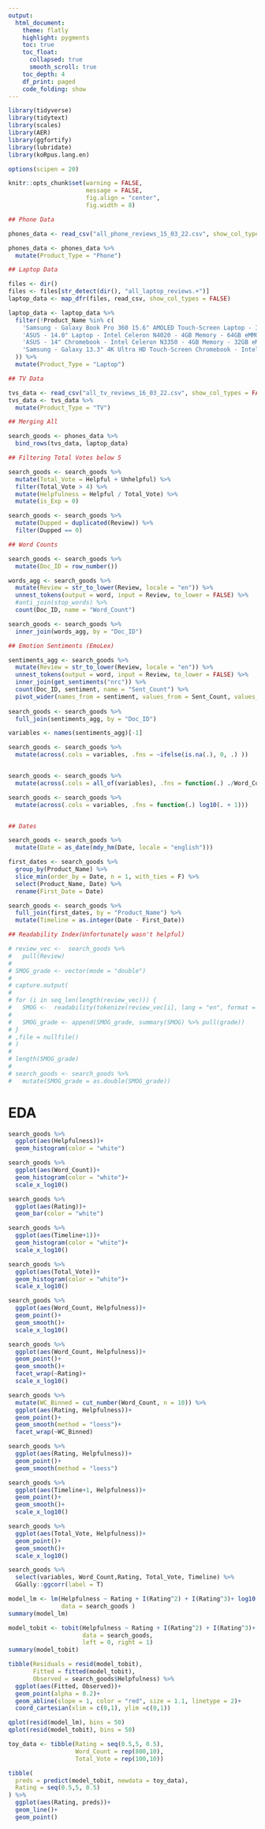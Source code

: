---
output:
  html_document:
    theme: flatly
    highlight: pygments
    toc: true
    toc_float:
      collapsed: true
      smooth_scroll: true
    toc_depth: 4
    df_print: paged
    code_folding: show
---

```{r, include=FALSE}
library(tidyverse)
library(tidytext)
library(scales)
library(AER)
library(ggfortify)
library(lubridate)
library(koRpus.lang.en)

options(scipen = 20)

knitr::opts_chunk$set(warning = FALSE,
                      message = FALSE,
                      fig.align = "center",
                      fig.width = 8)

```


```{r}
## Phone Data

phones_data <- read_csv("all_phone_reviews_15_03_22.csv", show_col_types = FALSE)

phones_data <- phones_data %>% 
  mutate(Product_Type = "Phone")

## Laptop Data

files <- dir()
files <- files[str_detect(dir(), "all_laptop_reviews.+")]
laptop_data <- map_dfr(files, read_csv, show_col_types = FALSE)

laptop_data <- laptop_data %>% 
  filter(!Product_Name %in% c(
    'Samsung - Galaxy Book Pro 360 15.6" AMOLED Touch-Screen Laptop - Intel Evo Platform Core i7 - 16GB Memory - 1TB SSD - Mystic Navy',
    'ASUS - 14.0" Laptop - Intel Celeron N4020 - 4GB Memory - 64GB eMMC - Star Black - Star Black',
    'ASUS - 14" Chromebook - Intel Celeron N3350 - 4GB Memory - 32GB eMMC - Silver',
    'Samsung - Galaxy 13.3" 4K Ultra HD Touch-Screen Chromebook - Intel Core i5 - 8GB Memory - 256GB SSD - Mercury Gray'
  )) %>% 
  mutate(Product_Type = "Laptop")

## TV Data

tvs_data <- read_csv("all_tv_reviews_16_03_22.csv", show_col_types = FALSE)
tvs_data <- tvs_data %>% 
  mutate(Product_Type = "TV")

## Merging All 

search_goods <- phones_data %>% 
  bind_rows(tvs_data, laptop_data)

## Filtering Total Votes below 5

search_goods <- search_goods %>% 
  mutate(Total_Vote = Helpful + Unhelpful) %>% 
  filter(Total_Vote > 4) %>% 
  mutate(Helpfulness = Helpful / Total_Vote) %>% 
  mutate(is_Exp = 0)

search_goods <- search_goods %>% 
  mutate(Dupped = duplicated(Review)) %>% 
  filter(Dupped == 0)

## Word Counts

search_goods <- search_goods %>% 
  mutate(Doc_ID = row_number()) 

words_agg <- search_goods %>%
  mutate(Review = str_to_lower(Review, locale = "en")) %>% 
  unnest_tokens(output = word, input = Review, to_lower = FALSE) %>% 
  #anti_join(stop_words) %>% 
  count(Doc_ID, name = "Word_Count")

search_goods <- search_goods %>% 
  inner_join(words_agg, by = "Doc_ID")

## Emotion Sentiments (EmoLex)

sentiments_agg <- search_goods %>%
  mutate(Review = str_to_lower(Review, locale = "en")) %>% 
  unnest_tokens(output = word, input = Review, to_lower = FALSE) %>% 
  inner_join(get_sentiments("nrc")) %>% 
  count(Doc_ID, sentiment, name = "Sent_Count") %>% 
  pivot_wider(names_from = sentiment, values_from = Sent_Count, values_fill = 0)
  
search_goods <- search_goods %>% 
  full_join(sentiments_agg, by = "Doc_ID")

variables <- names(sentiments_agg)[-1]

search_goods <- search_goods %>% 
  mutate(across(.cols = variables, .fns = ~ifelse(is.na(.), 0, .) ))


search_goods <- search_goods %>% 
  mutate(across(.cols = all_of(variables), .fns = function(.) ./Word_Count*100))

search_goods <- search_goods %>% 
  mutate(across(.cols = variables, .fns = function(.) log10(. + 1)))


## Dates

search_goods <- search_goods %>% 
  mutate(Date = as_date(mdy_hm(Date, locale = "english")))

first_dates <- search_goods %>% 
  group_by(Product_Name) %>% 
  slice_min(order_by = Date, n = 1, with_ties = F) %>% 
  select(Product_Name, Date) %>% 
  rename(First_Date = Date)

search_goods <- search_goods %>% 
  full_join(first_dates, by = "Product_Name") %>% 
  mutate(Timeline = as.integer(Date - First_Date))

```


```{r}
## Readability Index(Unfortunately wasn't helpful)

# review_vec <-  search_goods %>%
#   pull(Review)
# 
# SMOG_grade <- vector(mode = "double")
# 
# capture.output(
# 
# for (i in seq_len(length(review_vec))) {
#   SMOG <-  readability(tokenize(review_vec[i], lang = "en", format = "obj"),index = "SMOG", quiet = TRUE)
#   
#   SMOG_grade <- append(SMOG_grade, summary(SMOG) %>% pull(grade))
# }
# ,file = nullfile()
# )
# 
# length(SMOG_grade)
# 
# search_goods <- search_goods %>% 
#   mutate(SMOG_grade = as.double(SMOG_grade))
```



# EDA

```{r}
search_goods %>% 
  ggplot(aes(Helpfulness))+
  geom_histogram(color = "white")

search_goods %>% 
  ggplot(aes(Word_Count))+
  geom_histogram(color = "white")+
  scale_x_log10()

search_goods %>% 
  ggplot(aes(Rating))+
  geom_bar(color = "white")

search_goods %>% 
  ggplot(aes(Timeline+1))+
  geom_histogram(color = "white")+
  scale_x_log10()

search_goods %>% 
  ggplot(aes(Total_Vote))+
  geom_histogram(color = "white")+
  scale_x_log10()

```


```{r}
search_goods %>% 
  ggplot(aes(Word_Count, Helpfulness))+
  geom_point()+
  geom_smooth()+
  scale_x_log10()

search_goods %>% 
  ggplot(aes(Word_Count, Helpfulness))+
  geom_point()+
  geom_smooth()+
  facet_wrap(~Rating)+
  scale_x_log10()

search_goods %>% 
  mutate(WC_Binned = cut_number(Word_Count, n = 10)) %>% 
  ggplot(aes(Rating, Helpfulness))+
  geom_point()+
  geom_smooth(method = "loess")+
  facet_wrap(~WC_Binned)

search_goods %>% 
  ggplot(aes(Rating, Helpfulness))+
  geom_point()+
  geom_smooth(method = "loess")

search_goods %>% 
  ggplot(aes(Timeline+1, Helpfulness))+
  geom_point()+
  geom_smooth()+
  scale_x_log10()

search_goods %>% 
  ggplot(aes(Total_Vote, Helpfulness))+
  geom_point()+
  geom_smooth()+
  scale_x_log10()

search_goods %>% 
  select(variables, Word_Count,Rating, Total_Vote, Timeline) %>% 
  GGally::ggcorr(label = T)
```

```{r}
model_lm <- lm(Helpfulness ~ Rating + I(Rating^2) + I(Rating^3)+ log10(Word_Count) + log10(Total_Vote)  + log10(Word_Count)*Rating + Timeline + anticipation  + positive + negative + trust,
               data = search_goods )
summary(model_lm) 
```

```{r}
model_tobit <- tobit(Helpfulness ~ Rating + I(Rating^2) + I(Rating^3)+ log10(Word_Count) + log10(Total_Vote)  + log10(Word_Count)*Rating + Timeline + anticipation   + positive + negative + trust,
                     data = search_goods,
                     left = 0, right = 1)
summary(model_tobit)
```

```{r}
tibble(Residuals = resid(model_tobit),
       Fitted = fitted(model_tobit),
       Observed = search_goods$Helpfulness) %>% 
  ggplot(aes(Fitted, Observed))+
  geom_point(alpha = 0.2)+
  geom_abline(slope = 1, color = "red", size = 1.1, linetype = 2)+
  coord_cartesian(xlim = c(0,1), ylim =c(0,1))
```


```{r}
qplot(resid(model_lm), bins = 50)
qplot(resid(model_tobit), bins = 50)
```

```{r}
toy_data <- tibble(Rating = seq(0.5,5, 0.5),
                   Word_Count = rep(800,10),
                   Total_Vote = rep(100,10))

tibble(
  preds = predict(model_tobit, newdata = toy_data),
  Rating = seq(0.5,5, 0.5)
) %>% 
  ggplot(aes(Rating, preds))+
  geom_line()+
  geom_point()
```




































































